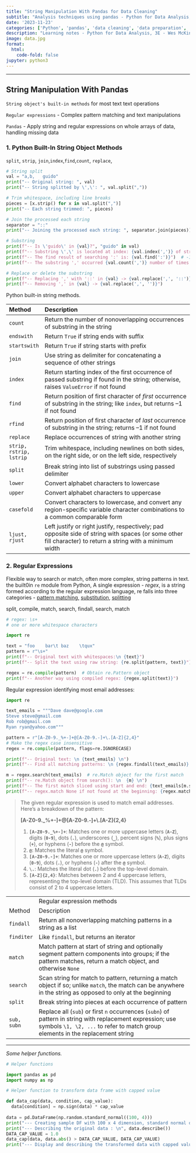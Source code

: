 ```yaml
---
title: "String Manipulation With Pandas for Data Cleaning"
subtitle: "Analysis techniques using pandas - Python for Data Analysis, 3E by Wes McKinney"
date: '2023-11-23'
categories: ['Python', 'pandas', 'data cleaning', 'data preparation', 'string manipulation']
description: "Learning notes - Python for Data Analysis, 3E - Wes McKinney"
image: data.jpg
format:
  html:
    code-fold: false
jupyter: python3
---
```


------------------------------------------------------------------------

## String Manipulation With Pandas

`String object's built-in methods` for most text text operations

`Regular expressions` - Complex pattern matching and text manipulations

`Pandas` - Apply string and regular expressions on whole arrays of data, handling missing data

### 1. Python Built-In String Object Methods

`split`, `strip`, `join`,`index`,`find`,`count`, `replace`,

```python

# String split
val = "a,b,   guido"
print("-- Original string: ", val)
print("-- String splitted by \',\': ", val.split(","))

# Trim whitespace, including line breaks
pieces = [x.strip() for x in val.split(",")]
print("-- Each string trimmed: ", pieces)

# Join the processed each string
separator = "::"
print("-- Joining the processed each string: ", separator.join(pieces))

# Substring
print(f"-- Is \'guido\' in {val}?", "guido" in val)
print(f"-- Substring \',\' is located at index: {val.index(',')} of string: {val}")
print(f"-- The find result of searching ':' is: {val.find(':')}")  # -1 if substring not found
print(f"-- The substring ',' occurred {val.count(',')} number of times in the string.")

# Replace or delete the substring
print(f"-- Replacing ',' with '::' in {val} -> {val.replace(',', '::')}")
print(f"-- Removing ',' in {val} -> {val.replace(',', '')}")
```

Python built-in string methods.

| Method                  | Description                                                                                                                                                 |
|:------------------------|:------------------------------------------------------------------------------------------------------------------------------------------------------------|
| `count`                 | Return the number of nonoverlapping occurrences of substring in the string                                                                                  |
| `endswith`              | Return `True` if string ends with suffix                                                                                                                    |
| `startswith`            | Return `True` if string starts with prefix                                                                                                                  |
| `join`                  | Use string as delimiter for concatenating a sequence of other strings                                                                                       |
| `index`                 | Return starting index of the first occurrence of passed substring if found in the string; otherwise, raises `ValueError` if not found                       |
| `find`                  | Return position of first character of *first* occurrence of substring in the string; like `index`, but returns --1 if not found                             |
| `rfind`                 | Return position of first character of *last* occurrence of substring in the string; returns --1 if not found                                                |
| `replace`               | Replace occurrences of string with another string                                                                                                           |
| `strip, rstrip, lstrip` | Trim whitespace, including newlines on both sides, on the right side, or on the left side, respectively                                                     |
| `split`                 | Break string into list of substrings using passed delimiter                                                                                                 |
| `lower`                 | Convert alphabet characters to lowercase                                                                                                                    |
| `upper`                 | Convert alphabet characters to uppercase                                                                                                                    |
| `casefold`              | Convert characters to lowercase, and convert any region-specific variable character combinations to a common comparable form                                |
| `ljust, rjust`          | Left justify or right justify, respectively; pad opposite side of string with spaces (or some other fill character) to return a string with a minimum width |

### 2. Regular Expressions

Flexible way to search or match, often more complex, string patterns in text. the built0in `re` module from Python, A single expression - *regex*, is a string formed according to the regular expression language, re falls into three categories - [pattern matching,]{.underline} [substitution]{.underline}, [splitting]{.underline}

split, compile, match, search, findall, search, match

```python
# regex: \s+ 
# one or more whitespace characters

import re

text = "foo    bar\t baz    \tqux"
pattern = r"\s+"
print(f"-- Original text with whitespaces:\n {text}")
print(f"-- Split the text using raw string: {re.split(pattern, text)}")

regex = re.compile(pattern)  # Obtain re.Pattern object
print(f"-- Another way using compiled regex: {regex.split(text)}")
```

Regular expression identifying most email addresses:

```python
import re

text_emails = """Dave dave@google.com
Steve steve@gmail.com
Rob rob@gmail.com
Ryan ryan@yahoo.com"""

pattern = r"[A-Z0-9._%+-]+@[A-Z0-9.-]+\.[A-Z]{2,4}"
# Make the regex case insensitive
regex = re.compile(pattern, flags=re.IGNORECASE)

print(f"-- Original text: \n {text_emails} \n")
print(f"-- Find all matching patterns: \n {regex.findall(text_emails)} \n")

m = regex.search(text_emails)  # re.Match object for the first match
print(f"-- re.Match object from search(): \n  {m} \n")
print(f"-- The first match sliced using start and end: {text_emails[m.start():m.end()]} \n")
print(f"-- regex.match None if not found at the beginning: {regex.match(text_emails)} \n")
```

> The given regular expression is used to match email addresses. Here's a breakdown of the pattern:
>
> **\[A-Z0-9.\_%+-\]+\@\[A-Z0-9.-\]+\\.\[A-Z\]{2,4}**
>
> 1.  **`[A-Z0-9._%+-]+`**: Matches one or more uppercase letters (**`A-Z`**), digits (**`0-9`**), dots (**`.`**), underscores (**`_`**), percent signs (**`%`**), plus signs (**`+`**), or hyphens (**`-`**) before the **`@`** symbol.
> 2.  **`@`**: Matches the literal **`@`** symbol.
> 3.  **`[A-Z0-9.-]+`**: Matches one or more uppercase letters (**`A-Z`**), digits (**`0-9`**), dots (**`.`**), or hyphens (**`-`**) after the **`@`** symbol.
> 4.  **`\.`**: Matches the literal dot (**`.`**) before the top-level domain.
> 5.  **`[A-Z]{2,4}`**: Matches between 2 and 4 uppercase letters, representing the top-level domain (TLD). This assumes that TLDs consist of 2 to 4 uppercase letters.

|             |                                                                                                                                                                                              |
|-------------|----------------------------------------------------------------------------------------------------------------------------------------------------------------------------------------------|
|             | Regular expression methods                                                                                                                                                                   |
| Method      | Description                                                                                                                                                                                  |
| `findall`   | Return all nonoverlapping matching patterns in a string as a list                                                                                                                            |
| `finditer`  | Like `findall`, but returns an iterator                                                                                                                                                      |
| `match`     | Match pattern at start of string and optionally segment pattern components into groups; if the pattern matches, return a match object, and otherwise `None`                                  |
| `search`    | Scan string for match to pattern, returning a match object if so; unlike `match`, the match can be anywhere in the string as opposed to only at the beginning                                |
| `split`     | Break string into pieces at each occurrence of pattern                                                                                                                                       |
| `sub, subn` | Replace all (`sub`) or first `n` occurrences (`subn`) of pattern in string with replacement expression; use symbols `\1, \2, ...` to refer to match group elements in the replacement string |

------------------------------------------------------------------------

*Some helper functions.*

```python
# Helper functions

import pandas as pd
import numpy as np

# Helper function to transform data frame with capped value

def data_cap(data, condition, cap_value):
  data[condition] = np.sign(data) * cap_value
  
data = pd.DataFrame(np.random.standard_normal((100, 4)))
print("--- Creating sample DF with 100 x 4 dimension, standard normal dist.: \n", data)
print("--- Describing the original data : \n", data.describe())
DATA_CAP_VALUE = 1.0
data_cap(data, data.abs() > DATA_CAP_VALUE, DATA_CAP_VALUE)
print("--- Display and describing the transformed data with capped value: \n", data, "\n", data.describe())
```
